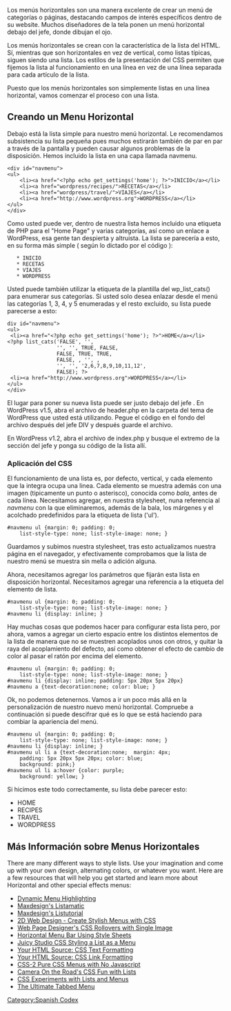 Los menús horizontales son una manera excelente de crear un menú de categorías o páginas, destacando campos de interés específicos dentro de su website. Muchos diseñadores de la tela ponen un menú horizontal debajo del jefe, donde dibujan el ojo.

Los menús horizontales se crean con la característica de la lista del HTML. Sí, mientras que son horizontales en vez de vertical, como listas típicas, siguen siendo una lista. Los estilos de la presentación del CSS permiten que fijemos la lista al funcionamiento en una línea en vez de una línea separada para cada artículo de la lista.

Puesto que los menús horizontales son simplemente listas en una linea horizontal, vamos comenzar el proceso con una lista.

==Creando un Menu Horizontal==
Debajo está la lista simple para nuestro menú horizontal. Le recomendamos subsistencia su lista pequeña pues muchos estirarán también de par en par a través de la pantalla y pueden causar algunos problemas de la disposición. Hemos incluido la lista en una capa llamada navmenu.
<pre>
<div id="navmenu">
<ul>
	<li><a href="<?php echo get_settings('home'); ?>">INICIO</a></li>
	<li><a href="wordpress/recipes/">RECETAS</a></li>
	<li><a href="wordpress/travel/">VIAJES</a></li>
	<li><a href="http://www.wordpress.org">WORDPRESS</a></li>
</ul>
</div></pre>

Como usted puede ver, dentro de nuestra lista hemos incluido una etiqueta de PHP para el "Home Page" y varias categorías, así como un enlace a WordPress, esa gente tan despierta y altruista. La lista se parecería a esto, en su forma más simple ( según lo dictado por el código ):

    * INICIO
    * RECETAS
    * VIAJES
    * WORDPRESS 

Usted puede también utilizar la etiqueta de la plantilla del wp_list_cats() para enumerar sus categorías. Si usted solo desea enlazar desde el menú las categorías 1, 3, 4, y 5 enumeradas y el resto excluido, su lista puede parecerse a esto:
<pre>
div id="navmenu">
<ul>
 <li><a href="<?php echo get_settings('home'); ?>">HOME</a></li>
<?php list_cats('FALSE', '',
                '', '', TRUE, FALSE, 
                FALSE, TRUE, TRUE, 
                FALSE, , '', , 
                '', '', '2,6,7,8,9,10,11,12', 
                FALSE); ?>
 <li><a href="http://www.wordpress.org">WORDPRESS</a></li>
</ul>
</div></pre>

El lugar para poner su nueva lista puede ser justo debajo  del jefe . En WordPress v1.5, abra  el archivo  de header.php en  la carpeta del tema  de WordPress que usted está utilizando. Pegue el código en el fondo del archivo después  del jefe  DIV y después guarde el archivo.

En WordPress v1.2, abra el archivo de index.php y busque el extremo de la sección del jefe y ponga su código de la lista allí.

===Aplicación del CSS===

El funcionamiento de una lista es, por defecto, vertical, y cada elemento que la integra ocupa una linea. Cada elemento se muestra además con una imagen (tipicamente un punto o asterisco), conocida como ''bala'', antes de cada línea. Necesitamos agregar, en nuestra stylesheet, nuna referencia al ''navmenu'' con la que eliminaremos, además de la bala, los márgenes y el acolchado predefinidos para la etiqueta de lista ('ul').

<pre>
#navmenu ul {margin: 0; padding: 0; 
	list-style-type: none; list-style-image: none; }
</pre>

Guardamos y subimos nuestra stylesheet, tras esto actualizamos nuestra página en el navegador, y efectivamente comprobamos que la lista de nuestro menú se muestra sin mella o adición alguna.

Ahora, necesitamos agregar los parámetros que fijarán esta lista en disposición horizontal. Necesitamos agregar una referencia a la etiqueta del elemento de lista.

<pre>
#navmenu ul {margin: 0; padding: 0; 
	list-style-type: none; list-style-image: none; }
#navmenu li {display: inline; }
</pre>

Hay muchas cosas que podemos hacer para configurar esta lista pero, por ahora, vamos a agregar un cierto espacio entre los distintos elementos de la lista de manera que no se muestren acoplados unos con otros, y quitar la raya del acoplamiento del defecto, así como obtener el efecto de cambio de color al pasar el ratón por encima del elemento.

<pre>
#navmenu ul {margin: 0; padding: 0; 
	list-style-type: none; list-style-image: none; }
#navmenu li {display: inline; padding: 5px 20px 5px 20px}
#navmenu a {text-decoration:none; color: blue; }
</pre>

Ok, no podemos detenernos. Vamos a ir un poco más allá en la personalización de nuestro nuevo menú horizontal. Compruebe a continuación si puede descifrar qué es lo que se está haciendo para combiar la apariencia del menú.

<pre>
#navmenu ul {margin: 0; padding: 0; 
	list-style-type: none; list-style-image: none; }
#navmenu li {display: inline; }
#navmenu ul li a {text-decoration:none;  margin: 4px;
	padding: 5px 20px 5px 20px; color: blue;
	background: pink;}
#navmenu ul li a:hover {color: purple;
	background: yellow; }
</pre>
Si hicimos este todo correctamente, su lista debe parecer esto:
<p>
<ul style="margin: 0; padding: 0; list-style-type: none; list-style-image: none">
<li style="display: inline; text-decoration:none;  margin: 4px; padding: 5px 20px 5px 20px; color: blue; background: pink; font-style:bold">HOME</li >
<li style="display: inline; text-decoration:none;  margin: 4px; padding: 5px 20px 5px 20px; color: blue; background: pink; font-style:bold">RECIPES</li >
<li style="display: inline; text-decoration:none;  margin: 4px; padding: 5px 20px 5px 20px; color: blue; background: pink; font-style:bold">TRAVEL</li >
<li style="display: inline; text-decoration:none;  margin: 4px; padding: 5px 20px 5px 20px; color: blue; background: pink; font-style:bold">WORDPRESS</li >
</ul >
</p>

==Más Información sobre Menus Horizontales==
There are many different ways to style lists.  Use your imagination and come up with your own design, alternating colors, or whatever you want.  Here are a few resources that will help you get started and learn more about Horizontal and other special effects menus:
* [[Dynamic Menu Highlighting]]
* [http://css.maxdesign.com.au/listamatic/ Maxdesign's Listamatic]
* [http://css.maxdesign.com.au/listutorial/index.htm Maxdesign's Listutorial]
* [http://www.2dwebdesign.com/tips/2-left-nav1.html 2D Web Design - Create Stylish Menus with CSS]
* [http://www.wpdfd.com/editorial/wpd0404footnote.htm Web Page Designer's CSS Rollovers with Single Image]
* [http://moronicbajebus.com/wordpress/wp-content/cssplay/top-menu/ Horizontal Menu Bar Using Style Sheets]
* [http://www.juicystudio.com/tutorial/css/menu.asp Juicy Studio CSS Styling a List as a Menu]
* [http://www.yourhtmlsource.com/stylesheets/csstext.html Your HTML Source: CSS Text Formatting]
* [http://www.yourhtmlsource.com/stylesheets/csslinks.html Your HTML Source: CSS Link Formatting]
* [http://www.howtocreate.co.uk/tutorials/testMenu.html CSS-2 Pure CSS Menus with No Javascript]
* [http://www.cameraontheroad.com/learn/web/cssfun1.html Camera On the Road's CSS Fun with Lists]
* [http://www.cameraontheroad.com/learn/web/cssexperiment7.html CSS Experiments with Lists and Menus]
* [http://www.dragon-labs.com/articles/utm/ The Ultimate Tabbed Menu]

[[Category:Spanish Codex]]